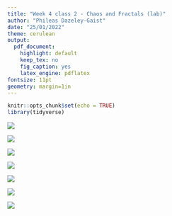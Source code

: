 ```yaml
---
title: "Week 4 class 2 - Chaos and Fractals (lab)"
author: "Phileas Dazeley-Gaist"
date: "25/01/2022"
theme: cerulean
output:
  pdf_document:
    highlight: default
    keep_tex: no
    fig_caption: yes
    latex_engine: pdflatex
fontsize: 11pt
geometry: margin=1in
---
```


```r
knitr::opts_chunk$set(echo = TRUE)
library(tidyverse)
```

![](w4c2 figures/1.png)

![](w4c2 figures/2.png)

![](w4c2 figures/3.png)

![](w4c2 figures/4.png)

![](w4c2 figures/5.png)

![](w4c2 figures/6.png)

![](w4c2 figures/7.png)